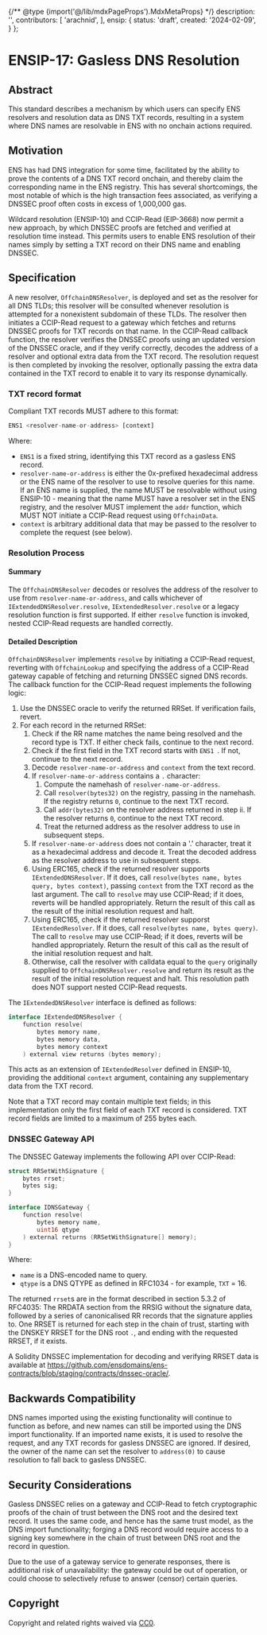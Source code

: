 {/** @type {import('@/lib/mdxPageProps').MdxMetaProps} */}
    description: '',
    contributors: [
        'arachnid',
    ],
    ensip: {
        status: 'draft',
        created: '2024-02-09',
    }
};

# ENSIP-17: Gasless DNS Resolution

## Abstract

This standard describes a mechanism by which users can specify ENS resolvers and resolution data as DNS TXT records, resulting in a system where DNS names are resolvable in ENS with no onchain actions required.

## Motivation

ENS has had DNS integration for some time, facilitated by the ability to prove the contents of a DNS TXT record onchain, and thereby claim the corresponding name in the ENS registry. This has several shortcomings, the most notable of which is the high transaction fees associated, as verifying a DNSSEC proof often costs in excess of 1,000,000 gas.

Wildcard resolution (ENSIP-10) and CCIP-Read (EIP-3668) now permit a new approach, by which DNSSEC proofs are fetched and verified at resolution time instead. This permits users to enable ENS resolution of their names simply by setting a TXT record on their DNS name and enabling DNSSEC.

## Specification

A new resolver, `OffchainDNSResolver`, is deployed and set as the resolver for all DNS TLDs; this resolver will be consulted whenever resolution is attempted for a nonexistent subdomain of these TLDs. The resolver then initiates a CCIP-Read request to a gateway which fetches and returns DNSSEC proofs for TXT records on that name. In the CCIP-Read callback function, the resolver verifies the DNSSEC proofs using an updated version of the DNSSEC oracle, and if they verify correctly, decodes the address of a resolver and optional extra data from the TXT record. The resolution request is then completed by invoking the resolver, optionally passing the extra data contained in the TXT record to enable it to vary its response dynamically.

### TXT record format

Compliant TXT records MUST adhere to this format:

```ts
ENS1 <resolver-name-or-address> [context]
```

Where:
 - `ENS1` is a fixed string, identifying this TXT record as a gasless ENS record.
 - `resolver-name-or-address` is either the 0x-prefixed hexadecimal address or the ENS name of the resolver to use to resolve queries for this name. If an ENS name is supplied, the name MUST be resolvable without using ENSIP-10 - meaning that the name MUST have a resolver set in the ENS registry, and the resolver MUST implement the `addr` function, which MUST NOT initiate a CCIP-Read request using `OffchainData`.
 - `context` is arbitrary additional data that may be passed to the resolver to complete the request (see below).

### Resolution Process

#### Summary

The `OffchainDNSResolver` decodes or resolves the address of the resolver to use from `resolver-name-or-address`, and calls whichever of `IExtendedDNSResolver.resolve`, `IExtendedResolver.resolve` or a legacy resolution function is first supported. If either `resolve` function is invoked, nested CCIP-Read requests are handled correctly.

#### Detailed Description

`OffchainDNSResolver` implements `resolve` by initiating a CCIP-Read request, reverting with `OffchainLookup` and specifying the address of a CCIP-Read gateway capable of fetching and returning DNSSEC signed DNS records. The callback function for the CCIP-Read request implements the following logic:

 1. Use the DNSSEC oracle to verify the returned RRSet. If verification fails, revert.
 2. For each record in the returned RRSet:
    1. Check if the RR name matches the name being resolved and the record type is TXT. If either check fails, continue to the next record.
    2. Check if the first field in the TXT record starts with `ENS1 `. If not, continue to the next record.
    3. Decode `resolver-name-or-address` and `context` from the text record.
    4. If `resolver-name-or-address` contains a `.` character:
       1. Compute the namehash of `resolver-name-or-address`.
       2. Call `resolver(bytes32)` on the registry, passing in the namehash. If the registry returns `0`, continue to the next TXT record.
       3. Call `addr(bytes32)` on the resolver address returned in step ii. If the resolver returns `0`, continue to the next TXT record.
       4. Treat the returned address as the resolver address to use in subsequent steps.
    5. If `resolver-name-or-address` does not contain a '.' character, treat it as a hexadecimal address and decode it. Treat the decoded address as the resolver address to use in subsequent steps.
    6. Using ERC165, check if the returned resolver supports `IExtendedDNSResolver`. If it does, call `resolve(bytes name, bytes query, bytes context)`, passing `context` from the TXT record as the last argument. The call to `resolve` may use CCIP-Read; if it does, reverts will be handled appropriately. Return the result of this call as the result of the initial resolution request and halt.
    7. Using ERC165, check if the returned resolver supporst `IExtendedResolver`. If it does, call `resolve(bytes name, bytes query)`. The call to `resolve` may use CCIP-Read; if it does, reverts will be handled appropriately. Return the result of this call as the result of the initial resolution request and halt.
    8. Otherwise, call the resolver with calldata equal to the `query` originally supplied to `OffchainDNSResolver.resolve` and return its result as the result of the initial resolution request and halt. This resolution path does NOT support nested CCIP-Read requests.

The `IExtendedDNSResolver` interface is defined as follows:

```go
interface IExtendedDNSResolver {
    function resolve(
        bytes memory name,
        bytes memory data,
        bytes memory context
    ) external view returns (bytes memory);
```

This acts as an extension of `IExtendedResolver` defined in ENSIP-10, providing the additional `context` argument, containing any supplementary data from the TXT record.

Note that a TXT record may contain multiple text fields; in this implementation only the first field of each TXT record is considered. TXT record fields are limited to a maximum of 255 bytes each.

### DNSSEC Gateway API

The DNSSEC Gateway implements the following API over CCIP-Read:

```go
struct RRSetWithSignature {
    bytes rrset;
    bytes sig;
}

interface IDNSGateway {
    function resolve(
        bytes memory name,
        uint16 qtype
    ) external returns (RRSetWithSignature[] memory);
}
```

Where:
 - `name` is a DNS-encoded name to query.
 - `qtype` is a DNS QTYPE as defined in RFC1034 - for example, `TXT` = 16.

The returned `rrset`s are in the format described in section 5.3.2 of RFC4035: The RRDATA section from the RRSIG without the signature data, followed by a series of canonicalised RR records that the signature applies to. One RRSET is returned for each step in the chain of trust, starting with the DNSKEY RRSET for the DNS root `.`, and ending with the requested RRSET, if it exists.

A Solidity DNSSEC implementation for decoding and verifying RRSET data is available at https://github.com/ensdomains/ens-contracts/blob/staging/contracts/dnssec-oracle/.

## Backwards Compatibility

DNS names imported using the existing functionality will continue to function as before, and new names can still be imported using the DNS import functionality. If an imported name exists, it is used to resolve the request, and any TXT records for gasless DNSSEC are ignored. If desired, the owner of the name can set the resolver to `address(0)` to cause resolution to fall back to gasless DNSSEC.

## Security Considerations

Gasless DNSSEC relies on a gateway and CCIP-Read to fetch cryptographic proofs of the chain of trust between the DNS root and the desired text record. It uses the same code, and hence has the same trust model, as the DNS import functionality; forging a DNS record would require access to a signing key somewhere in the chain of trust between DNS root and the record in question.

Due to the use of a gateway service to generate responses, there is additional risk of unavailability: the gateway could be out of operation, or could choose to selectively refuse to answer (censor) certain queries.

## Copyright

Copyright and related rights waived via [CC0](https://creativecommons.org/publicdomain/zero/1.0/).
